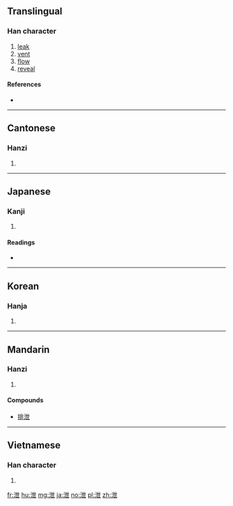 {{also|渫}}
==Translingual==

===Han character===
{{Han char|rn=85|rad=水|as=05|sn=8|four=34117|canj=EPT}}

# [[leak]]
# [[vent]]
# [[flow]]
# [[reveal]]

====References====
* {{Han ref|kx=0615.050|dkj=17267|dj=1009.040|hdz=31580.020|uh=6CC4|ud=27844|bh=AA6E|bd=43630}}

----

==Cantonese==

===Hanzi===
{{yue-hanzi|jyut=|y=sit3}}

# {{defn|lang=yue|sort=水05}}

----

==Japanese==

===Kanji===
{{ja-kanji|grade=|rs=水05}}

# {{defn|lang=ja|sort=水05}}

====Readings====
* {{ja-readings|goon=[[え]] (e), [[せち]] (sechi)|kanon=[[えい]] (ei), [[せつ]] (setsu)|kun=[[もれる]] (moreru)}}

----

==Korean==

===Hanja===
{{ko-hanja|hangeul=[[설]], [[예]]|eumhun=|rv=seol, ye|mr=sŏl, ye|y=sel, yey}}

# {{defn|lang=ko|sort=水05}}

----

==Mandarin==

===Hanzi===
{{cmn-hanzi|pin=[[xiè]] ([[xie4]]), [[yì]] ([[yi4]])|wg=hsieh<sup>4</sup>, i<sup>4</sup>}}

# {{defn|lang=cmn|sort=水05}}

====Compounds====
* [[排泄]]

----

==Vietnamese==

===Han character===
{{vi-hantu|[[tiết]], [[tướt]], [[dịa]], [[duệ]], [[thực]]|rs=水05}}

# {{defn|lang=vi}}

[[fr:泄]]
[[hu:泄]]
[[mg:泄]]
[[ja:泄]]
[[no:泄]]
[[pl:泄]]
[[zh:泄]]